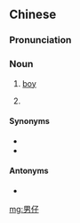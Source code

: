 ==Chinese==
{{zh-forms}}

===Pronunciation===
{{zh-pron
|m=nánzǐ
|c=naam4 zai2
|cat=n
}}

===Noun===
{{zh-noun}}

# {{lb|zh|Cantonese}} [[boy]]
# {{alternative spelling of|男子||man|lang=zh}}

====Synonyms====
* {{zh-l|男孩|boy}}
* {{zh-l|男人|man}}

====Antonyms====
* {{zh-l|女仔}}

[[mg:男仔]]
